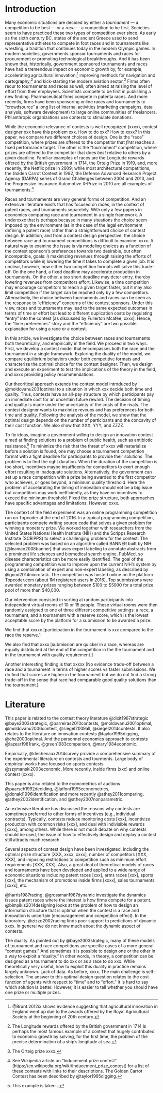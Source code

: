 # Introduction

Many economic situations are decided by either a _tournament_ --- a competition to be best --- or a _race_ --- a competition to be first. Societies seem to have practiced these two types of competition ever since. As early as the sixth century BC, states of the ancient Greece used to send representative athletes to compete in foot races and in tournaments like wrestling; a tradition that continues today in the modern Olympic games. In modern societies, governments sponsor tournaments and races for  procurement or promoting technological breakthroughs. And it has been shown that, historically, government sponsored tournaments and races have had a tremendous impact on economic growth by, for example,  accelerating agricultural innovation;[^agriculture] improving methods for navigation and cartography;[^longitude] and kick-starting the modern aviation sector.[^orteig] Firms often recur to tournaments and races as well; often aimed at raising the level of effort from their employees. Scientists compete to be first in publishing a new finding. Pharmaceutical firms compete in patenta races. And more recently, firms have been sponsoring online races and tournaments to "crowdsource" a long list of internal activities (marketing campaigns, data analysis, software development) to large online communities of freelancers. Philanthropic organizations use contests to stimulate donations. 

[^agriculture]: @Brunt:2012ix shows evidence suggesting that agricultural innovation in England went up due to the awards offered by the Royal Agricultural Society at the beginning of 20th century.
[^longitude]: The Longitude rewards offered by the British government in 1714 is perhaps the most famous example of a contest that hugely contributed to economic growth by solving, for the first time, the problem of the precise determination of a ship's longitude at sea.
[^orteig]: The Orteig prize xxxx. 

While the economic relevance of contests is well recognized (xxxx), contest designer xxx have this problem xxx. How to do xxx? How to xxxx? In this paper, we compare two different choices of design. One is the "race" competition,  where prizes are offered to the competitor that _first_ reaches a fixed performance target. The other is the "tournament" competition, where prizes are offered to the competitor that does _best_ relative to others by a given deadline. Familiar examples of races are the Longitude rewards offered by the British government in 1714, the Orteig Prize in 1919, and, more recently, the Netflix prize in 2009; while most architectural competitions, the Golden Carrot Contest in 1992, the Defense Advanced Research Project Agency (DARPA) series of Grand Challenges between 2004 and 2013, and the Progressive Insurance Automotive X-Prize in 2010 are all examples of tournaments.^[See Wikipedia article on "Inducement prize contest" (https://en.wikipedia.org/wiki/Inducement_prize_contest) for a list of these contests with links to their descriptions. The Golden Carrot Contest has been described by @taylor1995digging.]

Races and tournaments are very general forms of competition. And an extensive literature exists that has focused on races, in the context of patent races, and tournaments separetely. With only a few papers in economics comparing race and tournament in a single framework. A underxxxx that is perhaps becayse in many situations the choice seem imposed by the environment (as in the case of the legal environment defining a patent race) rather than a straightforward choice of contest design. In addition, and from a contest design perspective, the choice between race and tournament competitions is difficult to examine: xxxx. A natural way to examine the issue is via modeling choices as a function of the contest sponsors's preferences towards two desirable, but often incompatible, goals: $i$) maximizing revenues through raising the efforts of competitors while $ii$) lowering the time it takes to complete a given job. It is unclear, however, how either two competition formats will solve this trade-off. On the one hand, a fixed deadline may accelerate production in tournaments. On the other, a too short deadline may deter entry, thereby lowering revenues from competitors effort. Likewise, a time competition may encourage competitors to reach a given target faster, but it may also limit competition if the target can be reached only by a few competitors. Alternatively, the choice between tournaments and races can be seen as the response to "efficiency" concerns of the contest sponsors. Under this view, races and tournaments may lead to the same expected outcomes in terms of time or effort but lead to different duplication costs by regulating "entry" into the contest [as discussed by Fullerton Mcafee, xxxx]. Hence, the "time preferences" story and the "efficiency" are two possible explanation for using a race or a contest. 


In this article, we investigate the choice between races and tournaments both theoretically, and empirically in the field.  We proceed in two ways. First, we develop a contest model that encompasses both the race and the tournament in a single framework. Exploring the duality of the model, we compare equilibrium behaviors under both competitive formats and characterize the optimal choice for the contest designer. Then, we design and execute an experiment to test the implications of the theory in the field, and xxxx  providing policy recommendations. 

Our theoritical approach extends the contest model introduced by @moldovanu2001optimal to a situation in which xxx decide both time and quality. Thus, contests have an all-pay structure by which participants pay an immediate cost for an uncertain future reward. The decision of timing and quality is made under the uncertainty of the costs of the rivals. The contest designer wants to maximize reveues and has preferences for both time and quality. Following the analysis of the model, we show that the optimal design depends on the number of participants and the concavity of their cost function.  We also show that XXX, YYY, and ZZZZ. 


To fix ideas, imagine a government willing to design an innovation contest aimed at finding solutions to a problem of public health, such as antibiotic resistance.^[This example is taken...] To minimize the risk that the threat of xxxx will materialize before a solution is found, one may choose a tournament competition format with a tight deadline for participants to provide their solutions. The problem is to find the right duration. When the duration of the competition is too short, incentives maybe insufficents for competitors to exert enough effort resulting in inadequate solutions. Alternatively, the government can set up a race competition with a prize being awarded to the first competitor who achieves, or goes beyond, a minimum quality threshold. Here the problem of accelarating the timing of innovation should not be a big issue but competitors may work inefficiently, as they have no incentives to exceed the minimum threshold.  Fixed the prize structure, both approaches have specific advantages and limitations. However, xxxx. 


The context of the field experiment was an online programming competition run on Topcoder at the end of 2016. In a typical programming competition, participants compete writing source code that solves a given problem for winning a monetary prize. We worked together with researchers from the United States National Health Institute (NIH) and the Scripps Research Institute (SCRIPPS) to select a challenging problem for the contest. The selected problem was based on an algorithm called BANNER built by NIH [@leaman2008banner] that uses expert labeling to annotate abstracts from a prominent life sciences and biomedical search engine, PubMed, so disease characteristics can be more easily identified. The goal of the programming competition was to improve upon the current NIH's system by using a combination of expert and non-expert labeling, as described by @good2014microtask. The competition was hosted online on the platform Topcoder.com (about 1M registered users in 2016). Top submissions were awarded monetary prizes ranging between $100 to $5000 for a total prize pool of more than $40,000.

Our intervention consisted in sorting at random participants into independent virtual rooms of 10 or 15 people. These virtual rooms were then randomly assigned to one of three different competitive settings: a race, a tournament, and a tournament with a reserve score, which is the lowest acceptable score by the platform for a submission to be awarded a prize. 

We find that xxxxx [participation in the tournament is xxx compared to the race the reserve.]
 
We also find that xxxx [submission are quicker in a race, whereas are equally distributed at the end of the competition in the the tournament and in the tournament with quality requirement.]

Another interesting finding is that xxxxx [No evidence trade-off between a race and a tournament in terms of higher scores vs faster submissions. We do find that scores are higher in the tournament but we do not find a strong trade-off in the sense that race had comparable good quality solutions than the tournament.]

Literature
===========



This paper is related to the contest theory literature
@dixit1987strategic @baye2003strategic, @parreiras2010contests,
@moldovanu2001optimal, @moldovanu2006contest, @siegel2009all,
@siegel2014contests. It also relates to the literature on innovation
contests @taylor1995digging, @che2003optimal. And the personnel
economics approach to contests @lazear1981rank, @green1983comparison,
@mary1984economic.

Empirically, @dechenaux2014survey provide a comprehensive summary of the
experimental literature on contests and tourments. Large body of
empirical works have focused on sports contests @szymanski2003economic.
More recently, inside firms (xxx) and online contest (xxxx).

This paper is also related to the econometrics of auctions
@paarsch1992deciding, @laffont1995econometrics,
@donald1996identification and more recently @athey2011comparing,
@athey2002identification, and @athey2007nonparametric.


An extensive literature has discussed the reasons why contests are sometimes preferred to other forms of incentives (e.g., individual contracts). Typically, contests reduce monitoring costs [xxx], incentivize production with common risks [xxx], and deal with indivisible rewards [xxxx], among others. While there is not much debate on why contests should be used, the issue of how to effectively design and deploy a contest still attracts much research. 

Several aspects of contest design have been investigated, including the optimal prize structure [XXX, xxxx, xxxx], number of competitors [XXX, XXX], and imposing restrictions to competition such as minimum effort requirements [XXX, XXX]. Also, a great deal of theoretical models of races and tournaments have been developed and applied to a wide range of economic situations including patent races [xxx], arms races [xxx], sports [xxx], the mechanism of promotions inside firms [xxxx], sales tournaments [xxxx], etc.

@harris1987racing, @grossman1987dynamic investigate the dynamics issues patent races where the interest is how firms compete for a patent. @bimpikis2014designing looks at the problem of how to design an information structure that is optimal when the contest is a race and innovation is uncertain (encouragement and competition effect). In the laboratory, @zizzo2002racing finds poor support to predictions of dynamic xxxx. In general we do not know much about the dynamic aspect of contests. 

The duality. As pointed out by @baye2003strategic, many of these models of  tournament and  race competitions are specific cases of a more general "contest games." And sometimes it is possible to design one or the other in a way to exploit a "duality." In other words, in theory, a competition can be designed as a tournament to do xxx or as a race to do xxx. While theoretically very useful, how to exploit this duality in practice  remains largely unknown. Lack of data. As before, xxxx. The main challenge is self-selection.   The answer to this optimal design question relates to the cost function of agents with respect to "time" and to "effort." It is hard to say which solution is better. However, it is easier to tell whether you should have one prize or multiple prizes. 


<!-- Part of the literature has been focused on the issue of economic efficiency [xxxx]. A typical finding is that contests may lead to over-expenditure of effort with participants exerting more effort than the value of the prize. This problem happens when the contest designer does not capture the entire aggregate efforts which exceeds the value of the prize. When participants have heterogeneous preferences an additional problem is that of a misallocation of the prize [xxxx]. Both isses  [we do not care.]  -->


<!-- 
By this perspective, we are able to show that races cannot be justified simply by the goal of maximizing average effort. And the reason is intuitive. A race awards a prize to first to hit a particular target. Those who will judge the target to hard to achieve will not join the competition and will drop out. On the contrary,  those who are able to achieve the target at low costs will not try to exceed the target. As a result, the race is comparable to a competition with fixed "entry costs" or a fixed entry requirement, where agents will decide to either enter and pay a fixed prize, or stay out of the competition. Then, the possible gains in terms of expected revenues from a race are limited to those who would enter the competition and would exert less effort that that required to hit the target. These potential benefits can be obtained under a tournament as well by imposing a a fixed requirement to be eligible for prizes. So, races are not chosen to maximize expected effort of competitors, at least, in the traditional "auction-theoretical" sense. 
 -->


<!-- 
In a tournament, this type of preferences can be satisfied by fixing a deadline. Say time within which competitors are asked to provide their efforts. However, assuming competitors have costs from making less time in performing a task and there complementarities in costs, increasing the deadline in a tournament is similar to raising the marginal cost for everyone, which might not be an optimal solution. In a race, by contrast, increasing the deadline will affect entry but, conditional on entry, the time to complete the task will always be less than the deadline. Which means that those with low costs will be mostly affected by the deadline, whereas xxxx.  Which may be a superior choice than the tournament.
 -->


